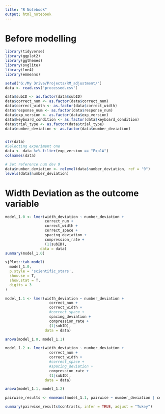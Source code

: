 ```yaml
---
title: "R Notebook"
output: html_notebook
---
```

# Before modelling
```r
library(tidyverse)
library(ggplot2)
library(ggthemes)
library(svglite)
library(lme4)
library(emmeans)
```

```r
setwd("G:/My Drive/Projects/RM_adjustment/")
data <- read.csv("processed.csv")
```

```r
data$subID <- as.factor(data$subID)
data$correct_num <- as.factor(data$correct_num)
data$correct_width <- as.factor(data$correct_width)
data$response_num <- as.factor(data$response_num)
data$exp_version <- as.factor(data$exp_version)
data$keyboard_condition <- as.factor(data$keyboard_condition)
data$trial_type <- as.factor(data$trial_type)
data$number_deviation <- as.factor(data$number_deviation)


str(data)
#Selecting experiment one
data <- data %>% filter(exp_version == "Exp1A")
colnames(data)

# Set reference num dev 0
data$number_deviation <- relevel(data$number_deviation, ref = "0")
levels(data$number_deviation)
```


# Width Deviation as the outcome variable

```r
model_1.0 <- lmer(width_deviation ~ number_deviation + 
                  correct_num + 
                  correct_width + 
                  correct_space + 
                  spacing_deviation + 
                  compression_rate +
                  (1|subID), 
                data = data)
summary(model_1.0)

sjPlot::tab_model(
  model_1.0,
  p.style = 'scientific_stars',
  show.se = T,
  show.stat = T,
  digits = 3
)
```

```r
model_1.1 <- lmer(width_deviation ~ number_deviation + 
                    correct_num + 
                    correct_width + 
                    #correct_space + 
                    spacing_deviation + 
                    compression_rate +
                    (1|subID), 
                  data = data)

anova(model_1.0, model_1.1)
```

```r
model_1.2 <- lmer(width_deviation ~ number_deviation + 
                    correct_num + 
                    correct_width + 
                    #correct_space + 
                    #spacing_deviation + 
                    compression_rate +
                    (1|subID), 
                  data = data)

anova(model_1.1, model_1.2)
```

```r
pairwise_results <- emmeans(model_1.1, pairwise ~ number_deviation | correct_width)

summary(pairwise_results$contrasts, infer = TRUE, adjust = "Tukey")
```


